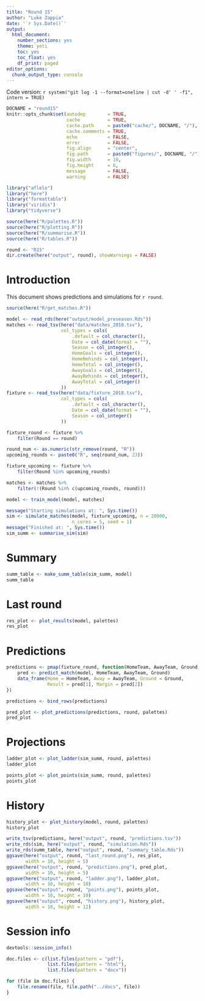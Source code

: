 ```yaml
---
title: "Round 15"
author: "Luke Zappia"
date: '`r Sys.Date()`'
output:
  html_document:
    number_sections: yes
    theme: yeti
    toc: yes
    toc_float: yes
    df_print: paged
editor_options: 
  chunk_output_type: console
---
```


Code version: `r system("git log -1 --format=oneline | cut -d' ' -f1", intern = TRUE)`

```r
DOCNAME = "round15"
knitr::opts_chunk$set(autodep        = TRUE,
                      cache          = TRUE,
                      cache.path     = paste0("cache/", DOCNAME, "/"),
                      cache.comments = TRUE,
                      echo           = FALSE,
                      error          = FALSE,
                      fig.align      = "center",
                      fig.path       = paste0("figures/", DOCNAME, "/"),
                      fig.width      = 10,
                      fig.height     = 8,
                      message        = FALSE,
                      warning        = FALSE)
```

```r
library("aflelo")
library("here")
library("formattable")
library("viridis")
library("tidyverse")
```

```r
source(here("R/palettes.R"))
source(here("R/plotting.R"))
source(here("R/summarise.R"))
source(here("R/tables.R"))
```

```r
round <- "R15"
dir.create(here("output", round), showWarnings = FALSE)
```

Introduction
============

This document shows predictions and simulations for `r round`. 

```r
source(here("R/get_matches.R"))

model <- read_rds(here("output/model_preseason.Rds"))
matches <- read_tsv(here("data/matches_2018.tsv"),
                    col_types = cols(
                        .default = col_character(),
                        Date = col_date(format = ""),
                        Season = col_integer(),
                        HomeGoals = col_integer(),
                        HomeBehinds = col_integer(),
                        HomeTotal = col_integer(),
                        AwayGoals = col_integer(),
                        AwayBehinds = col_integer(),
                        AwayTotal = col_integer()
                    ))
fixture <- read_tsv(here("data/fixture_2018.tsv"),
                    col_types = cols(
                        .default = col_character(),
                        Date = col_date(format = ""),
                        Season = col_integer()
                    ))

fixture_round <- fixture %>%
    filter(Round == round)

round_num <- as.numeric(str_remove(round, "R"))
upcoming_rounds <- paste0("R", seq(round_num, 23))

fixture_upcoming <- fixture %>%
    filter(Round %in% upcoming_rounds)

matches <- matches %>%
    filter(!(Round %in% c(upcoming_rounds, round)))
```

```r
model <- train_model(model, matches)
```

```r
message("Starting simulations at: ", Sys.time())
sim <- simulate_matches(model, fixture_upcoming, n = 20000,
                        n_cores = 5, seed = 1)
message("Finished at: ", Sys.time())
sim_summ <- summarise_sim(sim)
```

Summary
=======

```r
summ_table <- make_summ_table(sim_summ, model)
summ_table
```

Last round
==========

```r
res_plot <- plot_results(model, palettes)
res_plot
```

Predictions
===========

```r
predictions <- pmap(fixture_round, function(HomeTeam, AwayTeam, Ground, ...) {
    pred <- predict_match(model, HomeTeam, AwayTeam, Ground)
    data_frame(Home = HomeTeam, Away = AwayTeam, Ground = Ground,
               Result = pred[1], Margin = pred[2])
})

predictions <- bind_rows(predictions)
```

```r
pred_plot <- plot_predictions(predictions, round, palettes)
pred_plot
```

Projections
===========

```r
ladder_plot <- plot_ladder(sim_summ, round, palettes)
ladder_plot
```

```r
points_plot <- plot_points(sim_summ, round, palettes)
points_plot
```

History
=======

```r
history_plot <- plot_history(model, round, palettes)
history_plot
```

```r
write_tsv(predictions, here("output", round, "predictions.tsv"))
write_rds(sim, here("output", round, "simulation.Rds"))
write_rds(summ_table, here("output", round, "summary_table.Rds"))
ggsave(here("output", round, "last_round.png"), res_plot,
       width = 10, height = 5)
ggsave(here("output", round, "predictions.png"), pred_plot,
       width = 10, height = 5)
ggsave(here("output", round, "ladder.png"), ladder_plot,
       width = 10, height = 10)
ggsave(here("output", round, "points.png"), points_plot,
       width = 10, height = 10)
ggsave(here("output", round, "history.png"), history_plot,
       width = 10, height = 12)
```

Session info
============

```r
devtools::session_info()
```

```r
doc.files <- c(list.files(pattern = "pdf"),
               list.files(pattern = "html"),
               list.files(pattern = "docx"))

for (file in doc.files) {
    file.rename(file, file.path("../docs", file))
}
```
